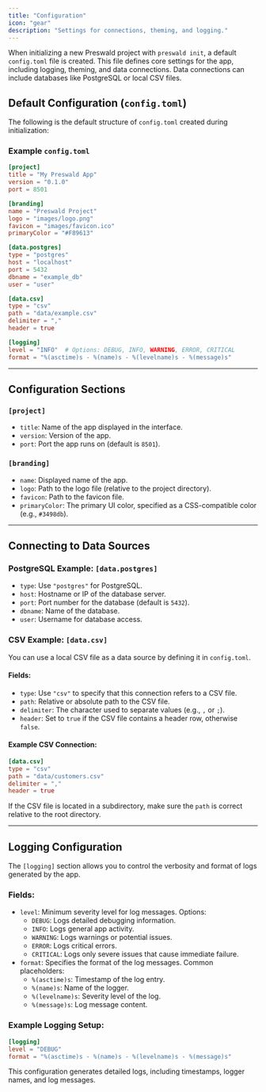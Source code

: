 ```yaml
---
title: "Configuration"
icon: "gear"
description: "Settings for connections, theming, and logging."
---
```


When initializing a new Preswald project with `preswald init`, a default `config.toml` file is created. This file defines core settings for the app, including logging, theming, and data connections. Data connections can include databases like PostgreSQL or local CSV files.

## Default Configuration (`config.toml`)

The following is the default structure of `config.toml` created during initialization:

### Example `config.toml`

```toml
[project]
title = "My Preswald App"
version = "0.1.0"
port = 8501

[branding]
name = "Preswald Project"
logo = "images/logo.png"
favicon = "images/favicon.ico"
primaryColor = "#F89613"

[data.postgres]
type = "postgres"
host = "localhost"
port = 5432
dbname = "example_db"
user = "user"

[data.csv]
type = "csv"
path = "data/example.csv"
delimiter = ","
header = true

[logging]
level = "INFO"  # Options: DEBUG, INFO, WARNING, ERROR, CRITICAL
format = "%(asctime)s - %(name)s - %(levelname)s - %(message)s"
```

---

## Configuration Sections

### `[project]`

- `title`: Name of the app displayed in the interface.
- `version`: Version of the app.
- `port`: Port the app runs on (default is `8501`).

### `[branding]`

- `name`: Displayed name of the app.
- `logo`: Path to the logo file (relative to the project directory).
- `favicon`: Path to the favicon file.
- `primaryColor`: The primary UI color, specified as a CSS-compatible color (e.g., `#3498db`).

---

## Connecting to Data Sources

### PostgreSQL Example: `[data.postgres]`

- `type`: Use `"postgres"` for PostgreSQL.
- `host`: Hostname or IP of the database server.
- `port`: Port number for the database (default is `5432`).
- `dbname`: Name of the database.
- `user`: Username for database access.

### CSV Example: `[data.csv]`

You can use a local CSV file as a data source by defining it in `config.toml`.

#### Fields:

- `type`: Use `"csv"` to specify that this connection refers to a CSV file.
- `path`: Relative or absolute path to the CSV file.
- `delimiter`: The character used to separate values (e.g., `,` or `;`).
- `header`: Set to `true` if the CSV file contains a header row, otherwise `false`.

#### Example CSV Connection:

```toml
[data.csv]
type = "csv"
path = "data/customers.csv"
delimiter = ","
header = true
```

If the CSV file is located in a subdirectory, make sure the `path` is correct relative to the root directory.

---

## Logging Configuration

The `[logging]` section allows you to control the verbosity and format of logs generated by the app.

### Fields:

- `level`: Minimum severity level for log messages. Options:
  - `DEBUG`: Logs detailed debugging information.
  - `INFO`: Logs general app activity.
  - `WARNING`: Logs warnings or potential issues.
  - `ERROR`: Logs critical errors.
  - `CRITICAL`: Logs only severe issues that cause immediate failure.
- `format`: Specifies the format of the log messages. Common placeholders:
  - `%(asctime)s`: Timestamp of the log entry.
  - `%(name)s`: Name of the logger.
  - `%(levelname)s`: Severity level of the log.
  - `%(message)s`: Log message content.

### Example Logging Setup:

```toml
[logging]
level = "DEBUG"
format = "%(asctime)s - %(name)s - %(levelname)s - %(message)s"
```

This configuration generates detailed logs, including timestamps, logger names, and log messages.
